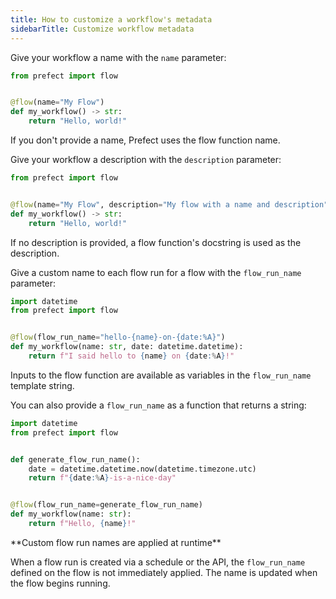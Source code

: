 ```yaml
---
title: How to customize a workflow's metadata
sidebarTitle: Customize workflow metadata
---
```


Give your workflow a name with the `name` parameter:

```python
from prefect import flow


@flow(name="My Flow")
def my_workflow() -> str:
    return "Hello, world!"
```

If you don't provide a name, Prefect uses the flow function name.

Give your workflow a description with the `description` parameter:

```python
from prefect import flow


@flow(name="My Flow", description="My flow with a name and description")
def my_workflow() -> str:
    return "Hello, world!"
```

If no description is provided, a flow function's docstring is used as the description.

Give a custom name to each flow run for a flow with the `flow_run_name` parameter:

```python
import datetime
from prefect import flow


@flow(flow_run_name="hello-{name}-on-{date:%A}")
def my_workflow(name: str, date: datetime.datetime):
    return f"I said hello to {name} on {date:%A}!"
```

Inputs to the flow function are available as variables in the `flow_run_name` template string.

You can also provide a `flow_run_name` as a function that returns a string:

```python
import datetime
from prefect import flow


def generate_flow_run_name():
    date = datetime.datetime.now(datetime.timezone.utc)
    return f"{date:%A}-is-a-nice-day"


@flow(flow_run_name=generate_flow_run_name)
def my_workflow(name: str):
    return f"Hello, {name}!"
```

<Info>
**Custom flow run names are applied at runtime**

When a flow run is created via a schedule or the API, the `flow_run_name` defined on the flow is not immediately applied. The name is updated when the flow begins running.
</Info>